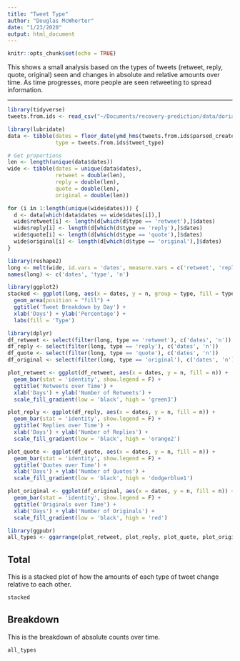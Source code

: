 ```yaml
---
title: "Tweet Type"
author: "Douglas McWherter"
date: "1/23/2020"
output: html_document
---
```


```r
knitr::opts_chunk$set(echo = TRUE)
```

This shows a small analysis based on the types of tweets (retweet, reply, quote, original) seen and changes in absolute and relative amounts over time. As time progresses, more people are seen retweeting to spread information.

***

```r
library(tidyverse)
tweets.from.ids <- read_csv("~/Documents/recovery-prediction/data/dorian/dorian_tweets.csv")

library(lubridate)
data <- tibble(dates = floor_date(ymd_hms(tweets.from.ids$parsed_created_at), unit = 'day'),
               type = tweets.from.ids$tweet_type)

# Get proportions
len <- length(unique(data$dates))
wide <- tibble(dates = unique(data$dates), 
               retweet = double(len), 
               reply = double(len), 
               quote = double(len), 
               original = double(len))

for (i in 1:length(unique(wide$dates))) {
  d <- data[which(data$dates == wide$dates[i]),]
  wide$retweet[i] <- length(d[which(d$type == 'retweet'),]$dates)
  wide$reply[i] <- length(d[which(d$type == 'reply'),]$dates)
  wide$quote[i] <- length(d[which(d$type == 'quote'),]$dates)
  wide$original[i] <- length(d[which(d$type == 'original'),]$dates)
}

library(reshape2)
long <- melt(wide, id.vars = 'dates', measure.vars = c('retweet', 'reply', 'quote', 'original'))
names(long) <- c('dates', 'type', 'n')

library(ggplot2)
stacked <- ggplot(long, aes(x = dates, y = n, group = type, fill = type)) + 
  geom_area(position = "fill") + 
  ggtitle('Tweet Breakdown by Day') + 
  xlab('Days') + ylab('Percentage') + 
  labs(fill = 'Type')

library(dplyr)
df_retweet <- select(filter(long, type == 'retweet'), c('dates', 'n'))
df_reply <- select(filter(long, type == 'reply'), c('dates', 'n'))
df_quote <- select(filter(long, type == 'quote'), c('dates', 'n'))
df_original <- select(filter(long, type == 'original'), c('dates', 'n'))

plot_retweet <- ggplot(df_retweet, aes(x = dates, y = n, fill = n)) + 
  geom_bar(stat = 'identity', show.legend = F) + 
  ggtitle('Retweets over Time') + 
  xlab('Days') + ylab('Number of Retweets') + 
  scale_fill_gradient(low = 'black', high = 'green3')

plot_reply <- ggplot(df_reply, aes(x = dates, y = n, fill = n)) + 
  geom_bar(stat = 'identity', show.legend = F) + 
  ggtitle('Replies over Time') + 
  xlab('Days') + ylab('Number of Replies') + 
  scale_fill_gradient(low = 'black', high = 'orange2')

plot_quote <- ggplot(df_quote, aes(x = dates, y = n, fill = n)) + 
  geom_bar(stat = 'identity', show.legend = F) + 
  ggtitle('Quotes over Time') + 
  xlab('Days') + ylab('Number of Quotes') + 
  scale_fill_gradient(low = 'black', high = 'dodgerblue1')

plot_original <- ggplot(df_original, aes(x = dates, y = n, fill = n)) + 
  geom_bar(stat = 'identity', show.legend = F) + 
  ggtitle('Originals over Time') + 
  xlab('Days') + ylab('Number of Originals') + 
  scale_fill_gradient(low = 'black', high = 'red')

library(ggpubr)
all_types <- ggarrange(plot_retweet, plot_reply, plot_quote, plot_original)
```

## Total

This is a stacked plot of how the amounts of each type of tweet change relative to each other.

```r
stacked
```

## Breakdown

This is the breakdown of absolute counts over time.

```r
all_types
```
